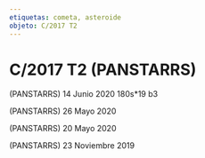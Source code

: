 ```yaml
---
etiquetas: cometa, asteroide
objeto: C/2017 T2
---
```


# C/2017 T2 (PANSTARRS)

<Imagen
  src="registro/c2017-t2_20200614_4_2017t2_20200614._i88.jpg"
  fecha="20200614"
/>

 (PANSTARRS) 14 Junio 2020 180s*19 b3

<Imagen
  src="registro/c2017-t2_20200526_3_c2017t2_20200526_i88.jpg"
  fecha="20200526"
/>

 (PANSTARRS) 26 Mayo 2020

<Imagen
  src="registro/c2017-t2_20200520_2_2017t2_20200520_i88.jpg"
  fecha="20200520"
/>

 (PANSTARRS) 20 Mayo 2020

<Imagen
  src="registro/c2017-t2_20191123_1_2017t2_20191123_i88.jpg"
  fecha="20191123"
/>

 (PANSTARRS) 23 Noviembre 2019